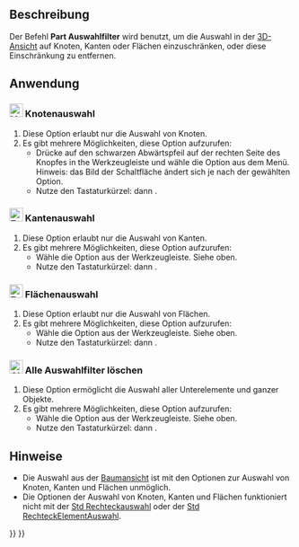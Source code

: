 <languages/>

{{Docnav/de
|[[Std_Expressions/de|Ausdrücke]]
|[[Std_TreeSelectAllInstances/de|BaumauswahlAlleInstanzen]]
|[[Std_Base/de|Std Basis]]
|IconL=
|IconR=Std_TreeSelectAllInstances.svg
|IconC=Freecad.svg
}}

{{GuiCommand/de
|Name=Part SelectFilter
|Name/de=Part Auswahlfilter
|Workbenches=Alle
|Shortcut={{KEY|X}} {{KEY|S}} / {{KEY|E}} {{KEY|S}} / {{KEY|F}} {{KEY|S}} / {{KEY|C}} {{KEY|S}}
|Version=1.0
}}

<span id="Description"></span>
==Beschreibung==

Der Befehl '''Part Auswahlfilter''' wird benutzt, um die Auswahl in der [[3D_view/de|3D-Ansicht]] auf Knoten, Kanten oder Flächen einzuschränken, oder diese Einschränkung zu entfernen.

<span id="Usage"></span>
==Anwendung==

<span id="24px_Vertex_Selection"></span>
===[[Image:Vertex-selection.svg|24px]] Knotenauswahl===

<div class="mw-translate-fuzzy">
# Diese Option erlaubt nur die Auswahl von Knoten.
# Es gibt mehrere Möglichkeiten, diese Option aufzurufen:
#* Drücke auf den schwarzen Abwärtspfeil auf der rechten Seite des Knopfes {{Button|[[Image:Part_SelectFilter.svg|16px]]}} in the Werkzeugleiste und wähle die Option {{MenuCommand|[[Image:Vertex-selection.svg|16px]] Knoten-Auswahl}} aus dem  Menü. Hinweis: das Bild der Schaltfläche ändert sich je nach der gewählten Option.
#* Nutze den Tastaturkürzel: {{KEY|X}} dann {{KEY|S}}.
</div>

<span id="24px_Edge_Selection"></span>
===[[Image:Edge-selection.svg|24px]] Kantenauswahl===

# Diese Option erlaubt nur die Auswahl von Kanten.
# Es gibt mehrere Möglichkeiten, diese Option aufzurufen:
#* Wähle die Option {{MenuCommand|[[Image:Edge-selection.svg|16px]] Kanten-Auswahl}} aus der Werkzeugleiste. Siehe oben.
#* Nutze den Tastaturkürzel: {{KEY|E}} dann {{KEY|S}}.

<span id="24px_Face_Selection"></span>
===[[Image:Face-selection.svg|24px]] Flächenauswahl===

# Diese Option erlaubt nur die Auswahl von Flächen.
# Es gibt mehrere Möglichkeiten, diese Option aufzurufen:
#* Wähle die Option {{MenuCommand|[[Image:Face-selection.svg|16px]] Flächen-Auswahl}} aus der Werkzeugleiste. Siehe oben.
#* Nutze den Tastaturkürzel: {{KEY|F}} dann {{KEY|S}}.

<span id="24px_No_Selection_Filters"></span>
===[[Image:Clear-selection.svg|24px]] Alle Auswahlfilter löschen===

# Diese Option ermöglicht die Auswahl aller Unterelemente und ganzer Objekte.
# Es gibt mehrere Möglichkeiten, diese Option aufzurufen:
#* Wähle die Option {{MenuCommand|[[Image:Clear-selection.svg|16px]] Alle Auswahlfilter gelöscht}} aus der Werkzeugleiste. Siehe oben.
#* Nutze den Tastaturkürzel: {{KEY|C}} dann {{KEY|S}}.

<span id="Notes"></span>
==Hinweise==

* Die Auswahl aus der [[Tree_view/de|Baumansicht]] ist mit den Optionen zur Auswahl von Knoten, Kanten und Flächen unmöglich.
* Die Optionen der Auswahl von Knoten, Kanten und Flächen funktioniert nicht mit der [[Std_BoxSelection/de|Std Rechteckauswahl]] oder der [[Std_BoxElementSelection/de|Std RechteckElementAuswahl]].


{{Docnav/de
|[[Std_Expressions/de|Ausdrücke]]
|[[Std_TreeSelectAllInstances/de|BaumauswahlAlleInstanzen]]
|[[Std_Base/de|Std Basis]]
|IconL=
|IconR=Std_TreeSelectAllInstances.svg
|IconC=Freecad.svg
}}

{{Std_Base_navi{{#translation:}}}}
{{Userdocnavi{{#translation:}}}}